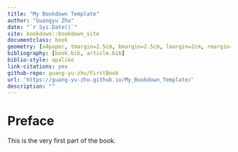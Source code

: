 ```yaml
--- 
title: "My Bookdown Template"
author: "Guangyu Zhu"
date: "`r Sys.Date()`"
site: bookdown::bookdown_site
documentclass: book
geometry: [a4paper, tmargin=2.5cm, bmargin=2.5cm, lmargin=2cm, rmargin=2cm]
bibliography: [book.bib, article.bib]
biblio-style: apalike
link-citations: yes
github-repo: guang-yu-zhu/FirstBook
url: 'https://guang-yu-zhu.github.io/My_Bookdown_Template/'
description: ""
---
```


# Preface {-}



This is the very first part of the book.